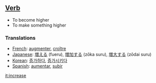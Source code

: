 ==[[Verb]]==

*To become higher
*To make something higher

===Translations===

*[[French]]: [[augmenter]], [[croître]]
*[[Japanese]]: [[増える]] (fueru), [[増加する]] (zōka suru), [[増大する]] (zōdai suru)
*[[Korean]]: [[증가하다]], [[증가시키다]]
*[[Spanish]]: [[aumentar]], [[subir]]

[[it:increase]]